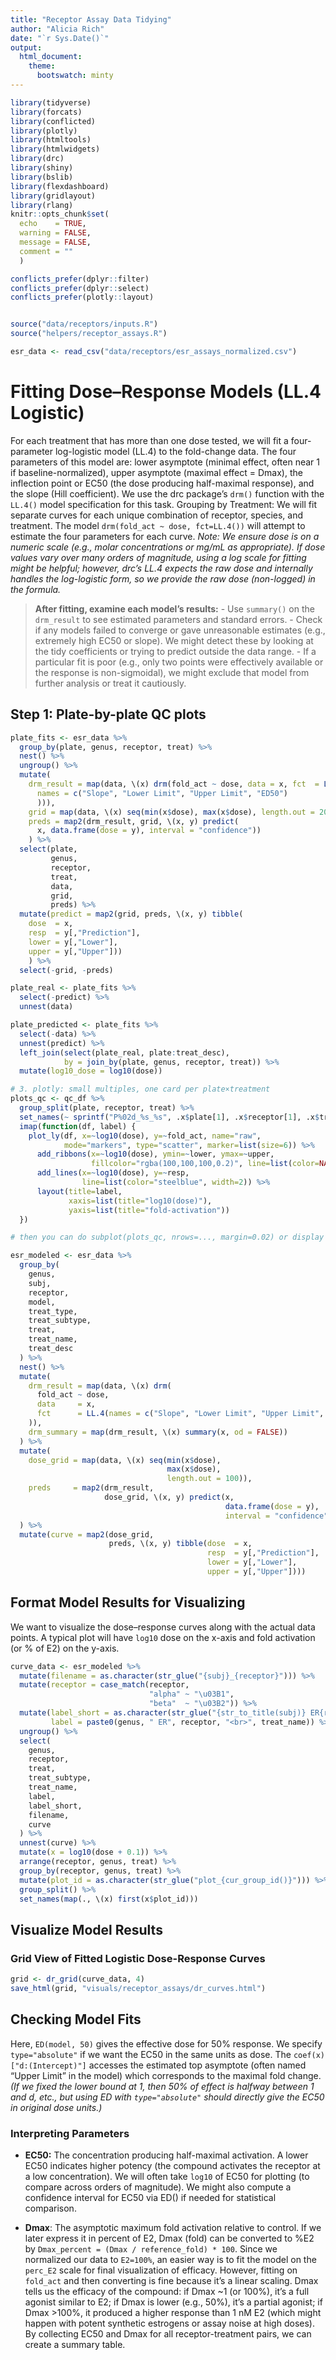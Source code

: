 ```yaml
---
title: "Receptor Assay Data Tidying"
author: "Alicia Rich"
date: "`r Sys.Date()`"
output:
  html_document:
    theme:
      bootswatch: minty
---
```


```r
library(tidyverse)
library(forcats)
library(conflicted)
library(plotly)
library(htmltools)
library(htmlwidgets)
library(drc)
library(shiny)
library(bslib)
library(flexdashboard)
library(gridlayout)
library(rlang)
knitr::opts_chunk$set(
  echo    = TRUE,
  warning = FALSE,
  message = FALSE,
  comment = ""
  )

conflicts_prefer(dplyr::filter)
conflicts_prefer(dplyr::select)
conflicts_prefer(plotly::layout)


source("data/receptors/inputs.R")
source("helpers/receptor_assays.R")

esr_data <- read_csv("data/receptors/esr_assays_normalized.csv")
```

# Fitting Dose–Response Models (LL.4 Logistic)

For each treatment that has more than one dose tested, we will fit a four-parameter log-logistic model (LL.4) to the fold-change data. The four parameters of this model are: lower asymptote (minimal effect, often near 1 if baseline-normalized), upper asymptote (maximal effect = Dmax), the inflection point or EC50 (the dose producing half-maximal response), and the slope (Hill coefficient). We use the drc package’s `drm()` function with the `LL.4()` model specification for this task.\n
\n
Grouping by Treatment: We will fit separate curves for each unique combination of receptor, species, and treatment.\n
\n
The model `drm(fold_act ~ dose, fct=LL.4())` will attempt to estimate the four parameters for each curve. *Note: We ensure dose is on a numeric scale (e.g., molar concentrations or mg/mL as appropriate). If dose values vary over many orders of magnitude, using a log scale for fitting might be helpful; however, drc’s LL.4 expects the raw dose and internally handles the log-logistic form, so we provide the raw dose (non-logged) in the formula.*\n
\n

>**After fitting, examine each model’s results:**
>- Use `summary()` on the `drm_result` to see estimated parameters and standard errors.
>- Check if any models failed to converge or gave unreasonable estimates (e.g., extremely high EC50 or slope). We might detect these by looking at the tidy coefficients or trying to predict outside the data range.
>- If a particular fit is poor (e.g., only two points were effectively available or the response is non-sigmoidal), we might exclude that model from further analysis or treat it cautiously.

## Step 1: Plate-by-plate QC plots

```r
plate_fits <- esr_data %>%
  group_by(plate, genus, receptor, treat) %>%
  nest() %>%
  ungroup() %>%
  mutate(
    drm_result = map(data, \(x) drm(fold_act ~ dose, data = x, fct  = LL.4(
      names = c("Slope", "Lower Limit", "Upper Limit", "ED50")
      ))),
    grid = map(data, \(x) seq(min(x$dose), max(x$dose), length.out = 200)),
    preds = map2(drm_result, grid, \(x, y) predict(
      x, data.frame(dose = y), interval = "confidence"))
    ) %>%
  select(plate, 
         genus, 
         receptor, 
         treat, 
         data, 
         grid, 
         preds) %>%
  mutate(predict = map2(grid, preds, \(x, y) tibble(
    dose  = x,        
    resp  = y[,"Prediction"],
    lower = y[,"Lower"],
    upper = y[,"Upper"]))
    ) %>%
  select(-grid, -preds)
```


```r
plate_real <- plate_fits %>%
  select(-predict) %>%
  unnest(data)

plate_predicted <- plate_fits %>%
  select(-data) %>%
  unnest(predict) %>%
  left_join(select(plate_real, plate:treat_desc), 
            by = join_by(plate, genus, receptor, treat)) %>%
  mutate(log10_dose = log10(dose))
```


```r

# 3. plotly: small multiples, one card per plate×treatment
plots_qc <- qc_df %>%
  group_split(plate, receptor, treat) %>%
  set_names(~ sprintf("P%02d_%s_%s", .x$plate[1], .x$receptor[1], .x$treat[1])) %>%
  imap(function(df, label) {
    plot_ly(df, x=~log10(dose), y=~fold_act, name="raw",
            mode="markers", type="scatter", marker=list(size=6)) %>%
      add_ribbons(x=~log10(dose), ymin=~lower, ymax=~upper,
                  fillcolor="rgba(100,100,100,0.2)", line=list(color=NA)) %>%
      add_lines(x=~log10(dose), y=~resp,
                line=list(color="steelblue", width=2)) %>%
      layout(title=label,
             xaxis=list(title="log10(dose)"),
             yaxis=list(title="fold-activation"))
  })

# then you can do subplot(plots_qc, nrows=..., margin=0.02) or display a few manually
```


```r
esr_modeled <- esr_data %>%
  group_by(
    genus,
    subj,
    receptor,
    model,
    treat_type,
    treat_subtype,
    treat,
    treat_name,
    treat_desc
  ) %>%
  nest() %>%
  mutate(
    drm_result = map(data, \(x) drm(
      fold_act ~ dose,
      data     = x,
      fct      = LL.4(names = c("Slope", "Lower Limit", "Upper Limit", "ED50"))
    )),
    drm_summary = map(drm_result, \(x) summary(x, od = FALSE))
  ) %>%
  mutate(
    dose_grid = map(data, \(x) seq(min(x$dose), 
                                   max(x$dose), 
                                   length.out = 100)),
    preds     = map2(drm_result, 
                     dose_grid, \(x, y) predict(x, 
                                                data.frame(dose = y), 
                                                interval = "confidence"))
  ) %>%
  mutate(curve = map2(dose_grid, 
                      preds, \(x, y) tibble(dose  = x,        
                                            resp  = y[,"Prediction"],
                                            lower = y[,"Lower"],
                                            upper = y[,"Upper"])))
```

## Format Model Results for Visualizing

We want to visualize the dose–response curves along with the actual data points. A typical plot will have `log10` dose on the x-axis and fold activation (or % of E2) on the y-axis.

```r
curve_data <- esr_modeled %>%
  mutate(filename = as.character(str_glue("{subj}_{receptor}"))) %>%
  mutate(receptor = case_match(receptor, 
                               "alpha" ~ "\u03B1", 
                               "beta"  ~ "\u03B2")) %>%
  mutate(label_short = as.character(str_glue("{str_to_title(subj)} ER{receptor}: {treat_name}")),
         label = paste0(genus, " ER", receptor, "<br>", treat_name)) %>%
  ungroup() %>%
  select(
    genus,
    receptor,
    treat,
    treat_subtype,
    treat_name,
    label,
    label_short,
    filename,
    curve
  ) %>%
  unnest(curve) %>%
  mutate(x = log10(dose + 0.1)) %>%
  arrange(receptor, genus, treat) %>%
  group_by(receptor, genus, treat) %>%
  mutate(plot_id = as.character(str_glue("plot_{cur_group_id()}"))) %>%
  group_split() %>%
  set_names(map(., \(x) first(x$plot_id)))
```


## Visualize Model Results

### Grid View of Fitted Logistic Dose-Response Curves

```r
grid <- dr_grid(curve_data, 4)
save_html(grid, "visuals/receptor_assays/dr_curves.html")
```




## Checking Model Fits


Here, `ED(model, 50)` gives the effective dose for 50% response. We specify `type="absolute"` if we want the EC50 in the same units as dose. The `coef(x)["d:(Intercept)"]` accesses the estimated top asymptote (often named “Upper Limit” in the model) which corresponds to the maximal fold change. *(If we fixed the lower bound at 1, then 50% of effect is halfway between 1 and d, etc., but using ED with `type="absolute"` should directly give the EC50 in original dose units.)*

### Interpreting Parameters

- **EC50:** The concentration producing half-maximal activation. A lower EC50 indicates higher potency (the compound activates the receptor at a low concentration). We will often take `log10` of EC50 for plotting (to compare across orders of magnitude). We might also compute a confidence interval for EC50 via ED() if needed for statistical comparison.

- **Dmax**: The asymptotic maximum fold activation relative to control. If we later express it in percent of E2, Dmax (fold) can be converted to %E2 by `Dmax_percent = (Dmax / reference_fold) * 100`. Since we normalized our data to `E2=100%`, an easier way is to fit the model on the `perc_E2` scale for final visualization of efficacy. However, fitting on `fold_act` and then converting is fine because it’s a linear scaling. Dmax tells us the efficacy of the compound: if Dmax ~1 (or 100%), it’s a full agonist similar to E2; if Dmax is lower (e.g., 50%), it’s a partial agonist; if Dmax >100%, it produced a higher response than 1 nM E2 (which might happen with potent synthetic estrogens or assay noise at high doses).\n
\n
By collecting EC50 and Dmax for all receptor-treatment pairs, we can create a summary table.


